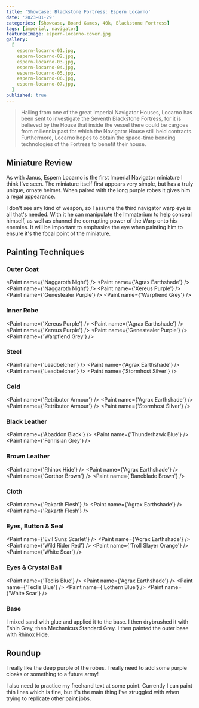 ```yaml
---
title: 'Showcase: Blackstone Fortress: Espern Locarno'
date: '2023-01-29'
categories: [Showcase, Board Games, 40k, Blackstone Fortress]
tags: [imperial, navigator]
featuredImage: espern-locarno-cover.jpg
gallery:
  [
    espern-locarno-01.jpg,
    espern-locarno-02.jpg,
    espern-locarno-03.jpg,
    espern-locarno-04.jpg,
    espern-locarno-05.jpg,
    espern-locarno-06.jpg,
    espern-locarno-07.jpg,
  ]
published: true
---
```



> Hailing from one of the great Imperial Navigator Houses, Locarno has been sent to investigate the Seventh Blackstone
> Fortress, for it is believed by the House that inside the vessel there could be cargoes from millennia past for which
> the Navigator House still held contracts. Furthermore, Locarno hopes to obtain the space-time bending technologies of
> the Fortress to benefit their house.

## Miniature Review

As with Janus, Espern Locarno is the first Imperial Navigator miniature I think I've seen. The miniature itself first
appears very simple, but has a truly unique, ornate helmet. When paired with the long purple robes it gives him a regal
appearance.

I don't see any kind of weapon, so I assume the third navigator warp eye is all that's needed. With it he can manipulate
the Immaterium to help conceal himself, as well as channel the corrupting power of the Warp onto his enemies. It will
be important to emphasize the eye when painting him to ensure it's the focal point of the miniature.

## Painting Techniques

### Outer Coat

<Paint name={'Naggaroth Night'} />
<Paint name={'Agrax Earthshade'} />
<Paint name={'Naggaroth Night'} />
<Paint name={'Xereus Purple'} />
<Paint name={'Genestealer Purple'} />
<Paint name={'Warpfiend Grey'} />

### Inner Robe

<Paint name={'Xereus Purple'} />
<Paint name={'Agrax Earthshade'} />
<Paint name={'Xereus Purple'} />
<Paint name={'Genestealer Purple'} />
<Paint name={'Warpfiend Grey'} />

### Steel

<Paint name={'Leadbelcher'} />
<Paint name={'Agrax Earthshade'} />
<Paint name={'Leadbelcher'} />
<Paint name={'Stormhost Silver'} />

### Gold

<Paint name={'Retributor Armour'} />
<Paint name={'Agrax Earthshade'} />
<Paint name={'Retributor Armour'} />
<Paint name={'Stormhost Silver'} />

### Black Leather

<Paint name={'Abaddon Black'} />
<Paint name={'Thunderhawk Blue'} />
<Paint name={'Fenrisian Grey'} />

### Brown Leather

<Paint name={'Rhinox Hide'} />
<Paint name={'Agrax Earthshade'} />
<Paint name={'Gorthor Brown'} />
<Paint name={'Baneblade Brown'} />

### Cloth

<Paint name={'Rakarth Flesh'} />
<Paint name={'Agrax Earthshade'} />
<Paint name={'Rakarth Flesh'} />

### Eyes, Button & Seal

<Paint name={'Evil Sunz Scarlet'} />
<Paint name={'Agrax Earthshade'} />
<Paint name={'Wild Rider Red'} />
<Paint name={'Troll Slayer Orange'} />
<Paint name={'White Scar'} />

### Eyes & Crystal Ball

<Paint name={'Teclis Blue'} />
<Paint name={'Agrax Earthshade'} />
<Paint name={'Teclis Blue'} />
<Paint name={'Lothern Blue'} />
<Paint name={'White Scar'} />

### Base

I mixed sand with glue and applied it to the base. I then drybrushed it with Eshin Grey, then Mechanicus Standard Grey.
I then painted the outer base with Rhinox Hide.

## Roundup

I really like the deep purple of the robes. I really need to add some purple cloaks or something to a future army!

I also need to practice my freehand text at some point. Currently I can paint thin lines which is fine, but it's the
main thing I've struggled with when trying to replicate other paint jobs.

